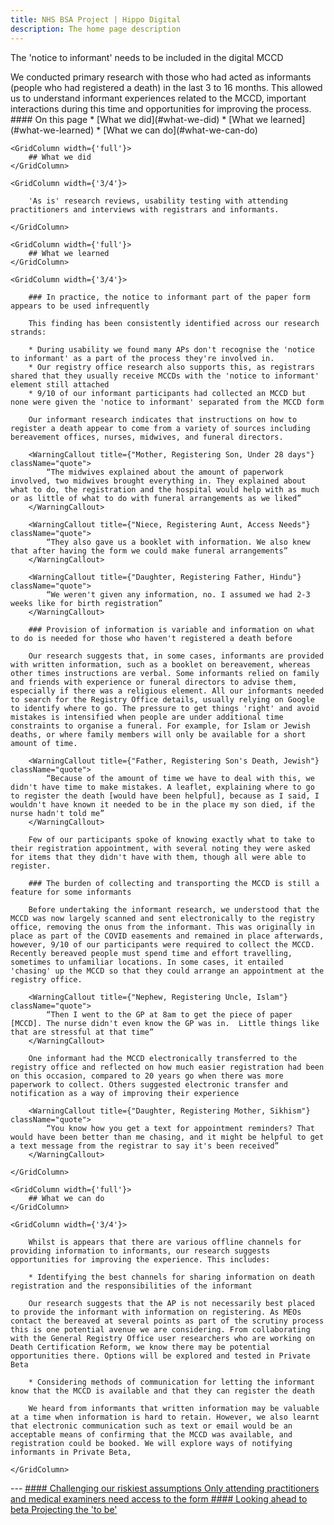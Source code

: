 ```yaml
---
title: NHS BSA Project | Hippo Digital
description: The home page description
---
```


<Heading caption='Challenging our riskiest assumptions' tag='h1'>The 'notice to informant' needs to be included in the digital MCCD</Heading>

<GridRow>
    <GridColumn width={'2/3'}>
        <LeadParagraph>
            We conducted primary research with those who had acted as informants (people who had registered a death) in the last 3 to 16 months. This allowed us to understand informant experiences related to the MCCD, important interactions during this time and opportunities for improving the process.
        </LeadParagraph>
    </GridColumn>
    <GridColumn width={'1/3'}>
        <nav className="in-page-nav">
            #### On this page
            * [What we did](#what-we-did)
            * [What we learned](#what-we-learned)
            * [What we can do](#what-we-can-do)
        </nav>
    </GridColumn>
</GridRow>

<GridRow>

    <GridColumn width={'full'}>
        ## What we did
    </GridColumn>
    
    <GridColumn width={'3/4'}>
        
        'As is' research reviews, usability testing with attending practitioners and interviews with registrars and informants.

    </GridColumn>
    
</GridRow>

<GridRow>

    <GridColumn width={'full'}>
        ## What we learned
    </GridColumn>
    
    <GridColumn width={'3/4'}>

        ### In practice, the notice to informant part of the paper form appears to be used infrequently 

        This finding has been consistently identified across our research strands: 

        * During usability we found many APs don't recognise the 'notice to informant' as a part of the process they're involved in.
        * Our registry office research also supports this, as registrars shared that they usually receive MCCDs with the 'notice to informant' element still attached
        * 9/10 of our informant participants had collected an MCCD but none were given the 'notice to informant' separated from the MCCD form

        Our informant research indicates that instructions on how to register a death appear to come from a variety of sources including bereavement offices, nurses, midwives, and funeral directors.

        <WarningCallout title={"Mother, Registering Son, Under 28 days"} className="quote">
            “The midwives explained about the amount of paperwork involved, two midwives brought everything in. They explained about what to do, the registration and the hospital would help with as much or as little of what to do with funeral arrangements as we liked”
        </WarningCallout>

        <WarningCallout title={"Niece, Registering Aunt, Access Needs"} className="quote">
            “They also gave us a booklet with information. We also knew that after having the form we could make funeral arrangements”
        </WarningCallout>

        <WarningCallout title={"Daughter, Registering Father, Hindu"} className="quote">
            “We weren't given any information, no. I assumed we had 2-3 weeks like for birth registration”
        </WarningCallout>

        ### Provision of information is variable and information on what to do is needed for those who haven't registered a death before 

        Our research suggests that, in some cases, informants are provided with written information, such as a booklet on bereavement, whereas other times instructions are verbal. Some informants relied on family and friends with experience or funeral directors to advise them, especially if there was a religious element. All our informants needed to search for the Registry Office details, usually relying on Google to identify where to go. The pressure to get things 'right' and avoid mistakes is intensified when people are under additional time constraints to organise a funeral. For example, for Islam or Jewish deaths, or where family members will only be available for a short amount of time.

        <WarningCallout title={"Father, Registering Son's Death, Jewish"} className="quote">
            “Because of the amount of time we have to deal with this, we didn't have time to make mistakes. A leaflet, explaining where to go to register the death [would have been helpful], because as I said, I wouldn't have known it needed to be in the place my son died, if the nurse hadn't told me”
        </WarningCallout>

        Few of our participants spoke of knowing exactly what to take to their registration appointment, with several noting they were asked for items that they didn't have with them, though all were able to register.

        ### The burden of collecting and transporting the MCCD is still a feature for some informants 

        Before undertaking the informant research, we understood that the MCCD was now largely scanned and sent electronically to the registry office, removing the onus from the informant. This was originally in place as part of the COVID easements and remained in place afterwards, however, 9/10 of our participants were required to collect the MCCD. Recently bereaved people must spend time and effort travelling, sometimes to unfamiliar locations. In some cases, it entailed 'chasing' up the MCCD so that they could arrange an appointment at the registry office.

        <WarningCallout title={"Nephew, Registering Uncle, Islam"} className="quote">
            “Then I went to the GP at 8am to get the piece of paper [MCCD]. The nurse didn't even know the GP was in.  Little things like that are stressful at that time”
        </WarningCallout>

        One informant had the MCCD electronically transferred to the registry office and reflected on how much easier registration had been on this occasion, compared to 20 years go when there was more paperwork to collect. Others suggested electronic transfer and notification as a way of improving their experience 

        <WarningCallout title={"Daughter, Registering Mother, Sikhism"} className="quote">
            “You know how you get a text for appointment reminders? That would have been better than me chasing, and it might be helpful to get a text message from the registrar to say it's been received”
        </WarningCallout>

    </GridColumn>

</GridRow>

<GridRow>

    <GridColumn width={'full'}>
        ## What we can do
    </GridColumn>
    
    <GridColumn width={'3/4'}>

        Whilst is appears that there are various offline channels for providing information to informants, our research suggests opportunities for improving the experience. This includes: 

        * Identifying the best channels for sharing information on death registration and the responsibilities of the informant 

        Our research suggests that the AP is not necessarily best placed to provide the informant with information on registering. As MEOs contact the bereaved at several points as part of the scrutiny process this is one potential avenue we are considering. From collaborating with the General Registry Office user researchers who are working on Death Certification Reform, we know there may be potential opportunities there. Options will be explored and tested in Private Beta 

        * Considering methods of communication for letting the informant know that the MCCD is available and that they can register the death 

        We heard from informants that written information may be valuable at a time when information is hard to retain. However, we also learnt that electronic communication such as text or email would be an acceptable means of confirming that the MCCD was available, and registration could be booked. We will explore ways of notifying informants in Private Beta, 

    </GridColumn>

</GridRow>

<GridRow>
    <GridColumn width={'full'}>
        ---
    </GridColumn>
</GridRow>
<GridRow>
    <GridColumn width={'1/2'}>
        <a className="previous-page" href="/assumptions/assumption-3">
            #### Challenging our riskiest assumptions
            Only attending practitioners and medical examiners need access to the form
        </a>
    </GridColumn>
    <GridColumn width={'1/2'}>
        <a className="next-page" href="/beta/to-be">
            #### Looking ahead to beta
            Projecting the 'to be'
        </a>
    </GridColumn>
</GridRow>
